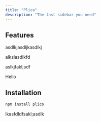 ```yaml
---
title: "Plico"
description: "The last sidebar you need"
---
```


## Features

asdlkjasdljkasdlkj

alkslasdlkfd

aslkjfakl;sdf

<div className="bg-green-500  mt-10">
 <span className=""> Hello </span>
</div>

## Installation

```bash
npm install plico
```

lkasfdldfsakl;asdlk
